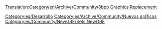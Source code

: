 [[Translation:Category/en/Archive/Community/8bpp Graphics Replacement]]
{{en/Bilingual box| Es
| ---.
| ''Páginas sobre el proyecto de sustitución de gráficos de 8 bits, OpenGFX. Página principal: [[es/Archive/Community/Reemplazo de gráficos|Reemplazo de gráficos]].''}}

[[Category:es/Desarrollo]]
[[Category:es/Archive/Community/Nuevos gráficos]]
[[Category:es/Community/NewGRF/Sets NewGRF]]